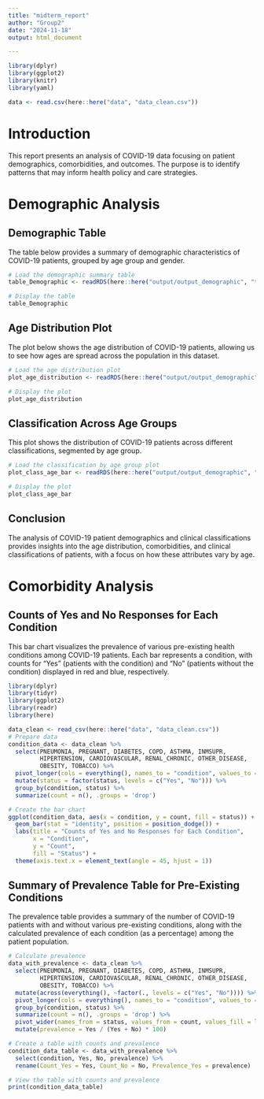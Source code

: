 ```yaml
---
title: "midterm_report"
author: "Group2"
date: "2024-11-18"
output: html_document

---
```


```r

library(dplyr)
library(ggplot2)
library(knitr)
library(yaml)

data <- read.csv(here::here("data", "data_clean.csv"))
```

# Introduction

This report presents an analysis of COVID-19 data focusing on patient demographics, comorbidities, and outcomes. The purpose is to identify patterns that may inform health policy and care strategies.

# Demographic Analysis
## Demographic Table
The table below provides a summary of demographic characteristics of COVID-19 patients, grouped by age group and gender.

```r
# Load the demographic summary table
table_Demographic <- readRDS(here::here("output/output_demographic", "table_Demographic.rds"))

# Display the table
table_Demographic
```

## Age Distribution Plot
The plot below shows the age distribution of COVID-19 patients, allowing us to see how ages are spread across the population in this dataset.
```r
# Load the age distribution plot
plot_age_distribution <- readRDS(here::here("output/output_demographic", "plot_age_distribution.rds"))

# Display the plot
plot_age_distribution
```

## Classification Across Age Groups
This plot shows the distribution of COVID-19 patients across different classifications, segmented by age group.
```r
# Load the classification by age group plot
plot_class_age_bar <- readRDS(here::here("output/output_demographic", "plot_class_age_bar.rds"))

# Display the plot
plot_class_age_bar

```
## Conclusion
The analysis of COVID-19 patient demographics and clinical classifications provides insights into the age distribution, comorbidities, and clinical classifications of patients, with a focus on how these attributes vary by age.

# Comorbidity Analysis

## Counts of Yes and No Responses for Each Condition
This bar chart visualizes the prevalence of various pre-existing health conditions among COVID-19 patients. Each bar represents a condition, with counts for "Yes" (patients with the condition) and "No" (patients without the condition) displayed in red and blue, respectively.

```r
library(dplyr)
library(tidyr)
library(ggplot2)
library(readr)
library(here)

data_clean <- read_csv(here::here("data", "data_clean.csv"))
# Prepare data
condition_data <- data_clean %>%
  select(PNEUMONIA, PREGNANT, DIABETES, COPD, ASTHMA, INMSUPR, 
         HIPERTENSION, CARDIOVASCULAR, RENAL_CHRONIC, OTHER_DISEASE, 
         OBESITY, TOBACCO) %>%
  pivot_longer(cols = everything(), names_to = "condition", values_to = "status") %>%
  mutate(status = factor(status, levels = c("Yes", "No"))) %>%
  group_by(condition, status) %>%
  summarize(count = n(), .groups = 'drop')

# Create the bar chart
ggplot(condition_data, aes(x = condition, y = count, fill = status)) +
  geom_bar(stat = "identity", position = position_dodge()) +
  labs(title = "Counts of Yes and No Responses for Each Condition",
       x = "Condition",
       y = "Count",
       fill = "Status") +
  theme(axis.text.x = element_text(angle = 45, hjust = 1))

```

## Summary of Prevalence Table for Pre-Existing Conditions
The prevalence table provides a summary of the number of COVID-19 patients with and without various pre-existing conditions, along with the calculated prevalence of each condition (as a percentage) among the patient population.

```r

# Calculate prevalence
data_with_prevalence <- data_clean %>%
  select(PNEUMONIA, PREGNANT, DIABETES, COPD, ASTHMA, INMSUPR, 
         HIPERTENSION, CARDIOVASCULAR, RENAL_CHRONIC, OTHER_DISEASE, 
         OBESITY, TOBACCO) %>%
  mutate(across(everything(), ~factor(., levels = c("Yes", "No")))) %>%
  pivot_longer(cols = everything(), names_to = "condition", values_to = "status") %>%
  group_by(condition, status) %>%
  summarize(count = n(), .groups = 'drop') %>%
  pivot_wider(names_from = status, values_from = count, values_fill = list(count = 0)) %>%
  mutate(prevalence = Yes / (Yes + No) * 100)

# Create a table with counts and prevalence
condition_data_table <- data_with_prevalence %>%
  select(condition, Yes, No, prevalence) %>%
  rename(Count_Yes = Yes, Count_No = No, Prevalence_Yes = prevalence)

# View the table with counts and prevalence
print(condition_data_table)
```


